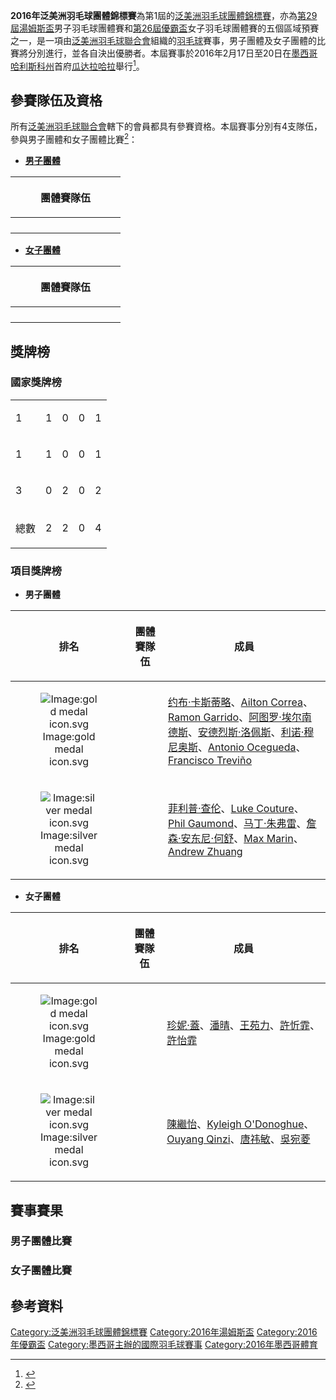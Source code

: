 {{noteTA|G1=Badminton}}
{{infobox badminton event
|name           = 2016年泛美洲羽毛球團體錦標賽
|image          = PanAm Badminton 2016.jpg
|size           = 250px
|caption        = 
|dates          = 2016年2月17日－2月20日
|number_edition = 第1屆
|level          =
|prize_money    =
|location       = {{MEX}}[[瓜达拉哈拉_(墨西哥)|瓜达拉哈拉]]
|venue          = 
|previous       = 
|next           = 2018年泛美洲羽毛球男女子團體錦標賽
}}
'''2016年泛美洲羽毛球團體錦標賽'''為第1屆的[[泛美洲羽毛球團體錦標賽|泛美洲羽毛球團體錦標賽]]，亦為[[2016年湯姆斯盃|第29屆湯姆斯盃]]男子羽毛球團體賽和[[2016年優霸盃|第26屆優霸盃]]女子羽毛球團體賽的五個區域預賽之一，是一項由[[泛美洲羽毛球聯合會|泛美洲羽毛球聯合會]]組織的[[羽毛球|羽毛球]]賽事，男子團體及女子團體的比賽將分別進行，並各自決出優勝者。本屆賽事於2016年2月17日至20日在[[墨西哥|墨西哥]][[哈利斯科州|哈利斯科州]]首府[[瓜达拉哈拉_(墨西哥)|瓜达拉哈拉]]舉行<ref name="Prospectus">{{cite web|title=Pan Am Team Continental Championship 2016|url=http://www.bwfbadminton.org/tournamentcalendar_event.aspx?id=26640|publisher=BWF|accessdate=2016-02-19|archive-date=2016-03-02|archive-url=https://web.archive.org/web/20160302152906/http://www.bwfbadminton.org/tournamentcalendar_event.aspx?id=26640|dead-url=no}}{{en}}</ref>。

==參賽隊伍及資格==
所有[[泛美洲羽毛球聯合會|泛美洲羽毛球聯合會]]轄下的會員都具有參賽資格。本屆賽事分別有4支隊伍，參與男子團體和女子團體比賽<ref>{{cite web|title=Pan Am Team Continental Championships 2016 - Draws|url=http://bwf.tournamentsoftware.com/sport/draws.aspx?id=C26857F6-05E3-43A5-808D-CD623F3F761A|website=tournamentsoftware.com|accessdate=2016-02-19|archive-date=2018-09-27|archive-url=https://web.archive.org/web/20180927063859/http://bwf.tournamentsoftware.com/sport/draws.aspx?id=C26857F6-05E3-43A5-808D-CD623F3F761A|dead-url=no}}{{en}}</ref>：
{{col-begin}}
{{col-2}}
*'''[[2016年泛美洲羽毛球團體錦標賽男子團體比賽|男子團體]]'''
{| class=wikitable style="text-align:left; font-size:small"
!width=160|團體賽隊伍
|-
|{{bat|CAN}}
|-
|{{bat|GUA}}
|-
|{{bat|MEX}}
|-
|{{bat|USA}}
|}
{{col-2}}
*'''[[2016年泛美洲羽毛球團體錦標賽女子團體比賽|女子團體]]'''
{| class=wikitable style="text-align:left; font-size:small"
!width=160|團體賽隊伍
|-
|{{bat|CAN}}
|-
|{{bat|GUA}}
|-
|{{bat|MEX}}
|-
|{{bat|USA}}
|}
{{col-end}}

==獎牌榜==
===國家獎牌榜===
{| {{RankedMedalTable}}
|-
|1||style="text-align:left"|{{bat|MEX}}  ||1 ||0 ||0 ||1
|-
|1||style="text-align:left"|{{bat|USA}}  ||1 ||0 ||0 ||1
|-
|3||style="text-align:left"|{{bat|CAN}}  ||0 ||2 ||0 ||2
|- class="sortbottom"
!colspan=2|總數|| 2 || 2 || 0 || 4
|}

===項目獎牌榜===
*'''男子團體'''
{| class=wikitable style="text-align:left; font-size:90%" width="800px"
!width=50 |排名
!width=100|團體賽隊伍
!width=600|成員
|-bgcolor=ccffcc
|style="text-align:center"|[[Image:gold_medal_icon.svg|Image:gold medal icon.svg]]
|{{bat|MEX}}
|[[约布·卡斯蒂略|约布·卡斯蒂略]]、[[Ailton_Correa|Ailton Correa]]、[[Ramon_Garrido|Ramon Garrido]]、[[阿图罗·埃尔南德斯|阿图罗·埃尔南德斯]]、[[安德烈斯·洛佩斯|安德烈斯·洛佩斯]]、[[利诺·穆尼奥斯|利诺·穆尼奥斯]]、[[Antonio_Ocegueda|Antonio Ocegueda]]、[[Francisco_Treviño|Francisco Treviño]]
|-
|style="text-align:center"|[[Image:silver_medal_icon.svg|Image:silver medal icon.svg]]
|{{bat|CAN}}
|[[菲利普·查伦|菲利普·查伦]]、[[Luke_Couture|Luke Couture]]、[[Phil_Gaumond|Phil Gaumond]]、[[马丁·朱弗雷|马丁·朱弗雷]]、[[詹森·安东尼·何舒|詹森·安东尼·何舒]]、[[Max_Marin|Max Marin]]、[[Andrew_Zhuang|Andrew Zhuang]]
|}

*'''女子團體'''
{| class=wikitable style="text-align:left; font-size:90%" width="800px"
!width=50 |排名
!width=100|團體賽隊伍
!width=600|成員
|-bgcolor=ccffcc
|style="text-align:center"|[[Image:gold_medal_icon.svg|Image:gold medal icon.svg]]
|{{bat|USA}}
|[[珍妮·蓋|珍妮·蓋]]、[[潘晴|潘晴]]、[[王苑力|王苑力]]、[[許忻霏|許忻霏]]、[[許怡霏|許怡霏]]
|-
|style="text-align:center"|[[Image:silver_medal_icon.svg|Image:silver medal icon.svg]]
|{{bat|CAN}}
|[[陳繼怡|陳繼怡]]、[[Kyleigh_O'Donoghue|Kyleigh O'Donoghue]]、[[Ouyang_Qinzi|Ouyang Qinzi]]、[[唐祎敏|唐祎敏]]、[[吳宛菱|吳宛菱]]
|}

==賽事賽果==
===男子團體比賽===
{{main|2016年泛美洲羽毛球團體錦標賽男子團體比賽}}

===女子團體比賽===
{{main|2016年泛美洲羽毛球團體錦標賽女子團體比賽}}

==參考資料==
{{Reflist}}

[[Category:泛美洲羽毛球團體錦標賽|Category:泛美洲羽毛球團體錦標賽]]
[[Category:2016年湯姆斯盃|Category:2016年湯姆斯盃]]
[[Category:2016年優霸盃|Category:2016年優霸盃]]
[[Category:墨西哥主辦的國際羽毛球賽事|Category:墨西哥主辦的國際羽毛球賽事]]
[[Category:2016年墨西哥體育|Category:2016年墨西哥體育]]